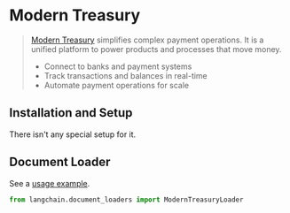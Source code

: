 # Modern Treasury

>[Modern Treasury](https://www.moderntreasury.com/) simplifies complex payment operations. It is a unified platform to power products and processes that move money.
>- Connect to banks and payment systems
>- Track transactions and balances in real-time
>- Automate payment operations for scale

## Installation and Setup

There isn't any special setup for it.

## Document Loader

See a [usage example](/docs/modules/data_io/document_loaders/integrations/modern_treasury.html).


```python
from langchain.document_loaders import ModernTreasuryLoader
```
